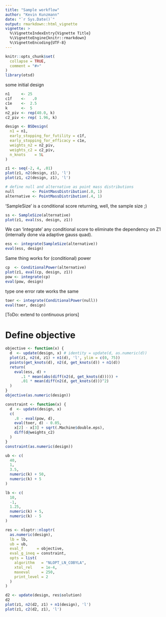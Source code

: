 ```yaml
---
title: "Sample workflow"
author: "Kevin Kunzmann"
date: "`r Sys.Date()`"
output: rmarkdown::html_vignette
vignette: >
  %\VignetteIndexEntry{Vignette Title}
  %\VignetteEngine{knitr::rmarkdown}
  %\VignetteEncoding{UTF-8}
---
```


```r
knitr::opts_chunk$set(
  collapse = TRUE,
  comment = "#>"
)
library(otsd)
```

some initial design

```r
n1     <- 25
c1f    <-   .0
c1e    <-  2.5
k      <-  5
n2_piv <- rep(40.0, k)
c2_piv <- rep( 1.96, k)

design <- BSDesign(
  n1 = n1, 
  early_stopping_for_futility = c1f, 
  early_stopping_for_efficacy = c1e, 
  weights_n2 = n2_piv,
  weights_c2 = c2_piv,
  n_knots    = 5L
)

z1 <- seq(-2, 4, .01)
plot(z1, n2(design, z1), 'l')
plot(z1, c2(design, z1), 'l')
```


```r
# define null and alternative as point mass distributions
null        <- PointMassDistribution(.0, 1)
alternative <- PointMassDistribution(.4, 1)
```

'SampleSize' is a conditional score returning, well, the sample size ;)
```r
ss <- SampleSize(alternative)
plot(z1, eval(ss, design, z1))
```

We can 'integrate' any conditional score to eliminate the dependency on Z1
(internally done via adaptive gauss quad).

```r
ess <- integrate(SampleSize(alternative))
eval(ess, design)
```

Same thing works for (conditional) power

```r
cp  <- ConditionalPower(alternative)
plot(z1, eval(cp, design, z1))
pow <- integrate(cp)
eval(pow, design)
```

type one error rate works the same

```r
toer <- integrate(ConditionalPower(null))
eval(toer, design)
```

[ToDo: extend to continuous priors]

# Define objective

```r
objective <- function(x) {
  d  <- update(design, x) # identity = update(d, as.numeric(d)) 
  plot(z1, n2(d, z1) + n1(d), 'l', ylim = c(0, 75))
  points(get_knots(d), n2(d, get_knots(d)) + n1(d))
  return(
    eval(ess, d) + 
       .1 * mean(abs(diff(n2(d, get_knots(d))))) + 
       .01 * mean(diff(n2(d, get_knots(d)))^2)
  )
}
objective(as.numeric(design))

constraint <- function(x) {
  d  <- update(design, x)
  c(
    .8 - eval(pow, d),
    eval(toer, d) - 0.05,
    x[2] - x[3] + sqrt(.Machine$double.eps),
    diff(d@weights_c2)
  )
}
constraint(as.numeric(design))

ub <- c(
  40,
  1,
  3.5,
  numeric(k) + 50,
  numeric(k) + 5
)

lb <- c(
  10,
  -1,
  1.25,
  numeric(k) + 5,
  numeric(k) - 5
)

res <- nloptr::nloptr(
  as.numeric(design),
  lb = lb,
  ub = ub,
  eval_f      = objective,
  eval_g_ineq = constraint,
  opts = list(
    algorithm   = "NLOPT_LN_COBYLA",
    xtol_rel    = 1e-4,
    maxeval     = 250,
    print_level = 2
  )
)

d2 <- update(design, res$solution)
d2
plot(z1, n2(d2, z1) + n1(design), 'l')
plot(z1, c2(d2, z1), 'l')
```
